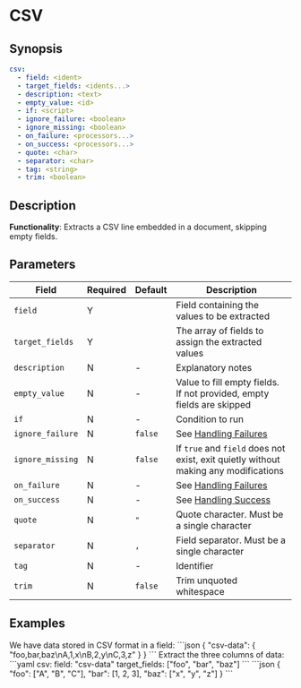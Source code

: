 # CSV

## Synopsis

```yaml {2,3}
csv:
  - field: <ident>
  - target_fields: <idents...>
  - description: <text>
  - empty_value: <id>
  - if: <script>
  - ignore_failure: <boolean>
  - ignore_missing: <boolean>
  - on_failure: <processors...>
  - on_success: <processors...>
  - quote: <char>
  - separator: <char>
  - tag: <string>
  - trim: <boolean>
```

## Description

**Functionality**: Extracts a CSV line embedded in a document, skipping empty fields.

## Parameters

|Field|Required|Default|Description|
|---|---|---|---|
|`field`|Y||Field containing the values to be extracted|
|`target_fields`|Y||The array of fields to assign the extracted values|
|`description`|N|-|Explanatory notes|
|`empty_value`|N|-|Value to fill empty fields. If not provided, empty fields are skipped|
|`if`|N|-|Condition to run|
|`ignore_failure`|N|`false`|See [Handling Failures](../handling-failures.mdx)|
|`ignore_missing`|N|`false`|If `true` and `field` does not exist, exit quietly without making any modifications|
|`on_failure`|N|-|See [Handling Failures](../handling-failures.mdx)|
|`on_success`|N|-|See [Handling Success](../handling-success.mdx)|
|`quote`|N|`"`|Quote character. Must be a single character|
|`separator`|N|`,`|Field separator. Must be a single character|
|`tag`|N|-|Identifier|
|`trim`|N|`false`|Trim unquoted whitespace|

## Examples

<ExampleGrid>
  <CommentCol>
    We have data stored in CSV format in a field:
  </CommentCol>
  <CodeCol>
    ```json
    {
      "csv-data": {
        "foo,bar,baz\nA,1,x\nB,2,y\nC,3,z"
      }
    }
    ```
  </CodeCol>

  <CommentCol>
    Extract the three columns of data:
  </CommentCol>
  <CodeCol>
    ```yaml
    csv:
      field: "csv-data"
      target_fields: ["foo", "bar", "baz"]
    ```
    ```json
    {
      "foo": ["A", "B", "C"],
      "bar": [1, 2, 3],
      "baz": ["x", "y", "z"]
    }
    ```
  </CodeCol>
</ExampleGrid>
